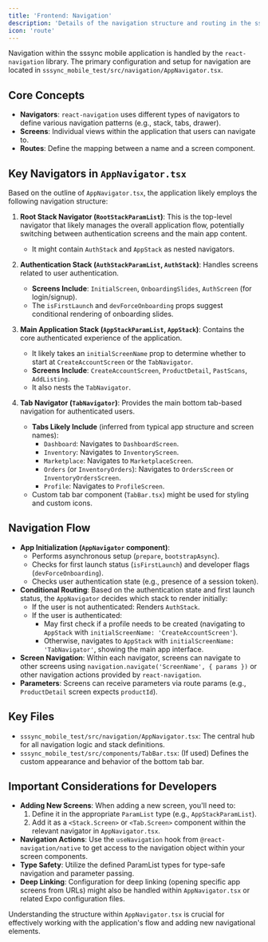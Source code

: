 ```yaml
---
title: 'Frontend: Navigation'
description: 'Details of the navigation structure and routing in the sssync mobile application, managed by React Navigation.'
icon: 'route'
---
```


Navigation within the sssync mobile application is handled by the `react-navigation` library. The primary configuration and setup for navigation are located in `sssync_mobile_test/src/navigation/AppNavigator.tsx`.

## Core Concepts

-   **Navigators**: `react-navigation` uses different types of navigators to define various navigation patterns (e.g., stack, tabs, drawer).
-   **Screens**: Individual views within the application that users can navigate to.
-   **Routes**: Define the mapping between a name and a screen component.

## Key Navigators in `AppNavigator.tsx`

Based on the outline of `AppNavigator.tsx`, the application likely employs the following navigation structure:

1.  **Root Stack Navigator (`RootStackParamList`)**: This is the top-level navigator that likely manages the overall application flow, potentially switching between authentication screens and the main app content.
    -   It might contain `AuthStack` and `AppStack` as nested navigators.

2.  **Authentication Stack (`AuthStackParamList`, `AuthStack`)**: Handles screens related to user authentication.
    -   **Screens Include**: `InitialScreen`, `OnboardingSlides`, `AuthScreen` (for login/signup).
    -   The `isFirstLaunch` and `devForceOnboarding` props suggest conditional rendering of onboarding slides.

3.  **Main Application Stack (`AppStackParamList`, `AppStack`)**: Contains the core authenticated experience of the application.
    -   It likely takes an `initialScreenName` prop to determine whether to start at `CreateAccountScreen` or the `TabNavigator`.
    -   **Screens Include**: `CreateAccountScreen`, `ProductDetail`, `PastScans`, `AddListing`.
    -   It also nests the `TabNavigator`.

4.  **Tab Navigator (`TabNavigator`)**: Provides the main bottom tab-based navigation for authenticated users.
    -   **Tabs Likely Include** (inferred from typical app structure and screen names):
        -   `Dashboard`: Navigates to `DashboardScreen`.
        -   `Inventory`: Navigates to `InventoryScreen`.
        -   `Marketplace`: Navigates to `MarketplaceScreen`.
        -   `Orders` (or `InventoryOrders`): Navigates to `OrdersScreen` or `InventoryOrdersScreen`.
        -   `Profile`: Navigates to `ProfileScreen`.
    -   Custom tab bar component (`TabBar.tsx`) might be used for styling and custom icons.

## Navigation Flow

-   **App Initialization (`AppNavigator` component)**:
    -   Performs asynchronous setup (`prepare`, `bootstrapAsync`).
    -   Checks for first launch status (`isFirstLaunch`) and developer flags (`devForceOnboarding`).
    -   Checks user authentication state (e.g., presence of a session token).
-   **Conditional Routing**: Based on the authentication state and first launch status, the `AppNavigator` decides which stack to render initially:
    -   If the user is not authenticated: Renders `AuthStack`.
    -   If the user is authenticated:
        -   May first check if a profile needs to be created (navigating to `AppStack` with `initialScreenName: 'CreateAccountScreen'`).
        -   Otherwise, navigates to `AppStack` with `initialScreenName: 'TabNavigator'`, showing the main app interface.
-   **Screen Navigation**: Within each navigator, screens can navigate to other screens using `navigation.navigate('ScreenName', { params })` or other navigation actions provided by `react-navigation`.
-   **Parameters**: Screens can receive parameters via route params (e.g., `ProductDetail` screen expects `productId`).

## Key Files

-   `sssync_mobile_test/src/navigation/AppNavigator.tsx`: The central hub for all navigation logic and stack definitions.
-   `sssync_mobile_test/src/components/TabBar.tsx`: (If used) Defines the custom appearance and behavior of the bottom tab bar.

## Important Considerations for Developers

-   **Adding New Screens**: When adding a new screen, you'll need to:
    1.  Define it in the appropriate `ParamList` type (e.g., `AppStackParamList`).
    2.  Add it as a `<Stack.Screen>` or `<Tab.Screen>` component within the relevant navigator in `AppNavigator.tsx`.
-   **Navigation Actions**: Use the `useNavigation` hook from `@react-navigation/native` to get access to the navigation object within your screen components.
-   **Type Safety**: Utilize the defined ParamList types for type-safe navigation and parameter passing.
-   **Deep Linking**: Configuration for deep linking (opening specific app screens from URLs) might also be handled within `AppNavigator.tsx` or related Expo configuration files.

Understanding the structure within `AppNavigator.tsx` is crucial for effectively working with the application's flow and adding new navigational elements. 